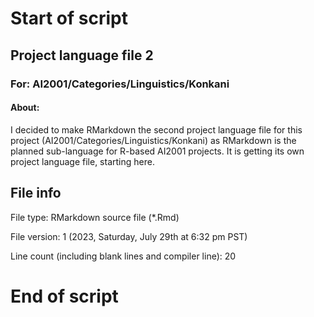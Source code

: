 # Start of script

## Project language file 2

### For: AI2001/Categories/Linguistics/Konkani

#### About:

I decided to make RMarkdown the second project language file for this project (AI2001/Categories/Linguistics/Konkani) as RMarkdown is the planned sub-language for R-based AI2001 projects. It is getting its own project language file, starting here.

## File info

File type: RMarkdown source file (*.Rmd)

File version: 1 (2023, Saturday, July 29th at 6:32 pm PST)

Line count (including blank lines and compiler line): 20

# End of script
